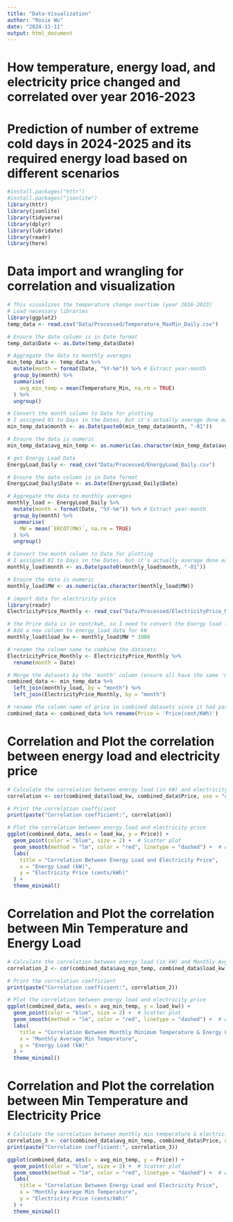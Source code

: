 ```yaml
---
title: "Data-Visualization"
author: "Rosie Wu"
date: "2024-11-11"
output: html_document
---
```

# How temperature, energy load, and electricity price changed and correlated over year 2016-2023
# Prediction of number of extreme cold days in 2024-2025 and its required energy load based on different scenarios

```r
#install.packages("httr")
#install.packages("jsonlite")
library(httr)
library(jsonlite)
library(tidyverse)
library(dplyr)
library(lubridate)
library(readr)
library(here)
```
# Data import and wrangling for correlation and visualization

```r
# This visualizes the temperature change overtime (year 2016-2023)
# Load necessary libraries
library(ggplot2)
temp_data <- read.csv("Data/Processed/Temperature_MaxMin_Daily.csv")

# Ensure the date column is in Date format
temp_data$Date <- as.Date(temp_data$Date)

# Aggregate the data to monthly averages
min_temp_data <- temp_data %>%
  mutate(month = format(Date, "%Y-%m")) %>% # Extract year-month
  group_by(month) %>%
  summarise(
    avg_min_temp = mean(Temperature_Min, na.rm = TRUE)
  ) %>%
  ungroup()

# Convert the month column to Date for plotting
# I assigned 01 to Days in the Dates, but it's actually average done earlier
min_temp_data$month <- as.Date(paste0(min_temp_data$month, "-01"))

# Ensure the data is numeric
min_temp_data$avg_min_temp <- as.numeric(as.character(min_temp_data$avg_min_temp))

```


```r
# get Energy Load Data
EnergyLoad_Daily <- read_csv("Data/Processed/EnergyLoad_Daily.csv")

# Ensure the date column is in Date format
EnergyLoad_Daily$Date <- as.Date(EnergyLoad_Daily$Date)

# Aggregate the data to monthly averages
monthly_load <- EnergyLoad_Daily %>%
  mutate(month = format(Date, "%Y-%m")) %>% # Extract year-month
  group_by(month) %>%
  summarise(
    MW = mean(`ERCOT(MW)`, na.rm = TRUE)
  ) %>%
  ungroup()

# Convert the month column to Date for plotting
# I assigned 01 to Days in the Dates, but it's actually average done earlier
monthly_load$month <- as.Date(paste0(monthly_load$month, "-01"))

# Ensure the data is numeric
monthly_load$MW <- as.numeric(as.character(monthly_load$MW))

```

```r
# import data for electricity price 
library(readr)
ElectricityPrice_Monthly <- read_csv("Data/Processed/ElectricityPrice_Monthly.csv")

# the Price data is in cent/kwh, so I need to convert the Energy load (MW) previously to KW
# Add a new column to energy_load_data for kW
monthly_load$load_kw <- monthly_load$MW * 1000

```

```r
# rename the column name to combine the datasets
ElectricityPrice_Monthly <- ElectricityPrice_Monthly %>%
  rename(month = Date)

# Merge the datasets by the 'month' column (ensure all have the same 'month' column)
combined_data <- min_temp_data %>%
  left_join(monthly_load, by = "month") %>%
  left_join(ElectricityPrice_Monthly, by = "month")

# rename the column name of price in combined datasets since it had paranthesis and difficult to work with
combined_data <- combined_data %>% rename(Price = 'Price(cent/KWh)')

```

# Correlation and Plot the correlation between energy load and electricity price

```r
# Calculate the correlation between energy load (in kW) and electricity price (in cents/kWh)
correlation <- cor(combined_data$load_kw, combined_data$Price, use = "complete.obs")

# Print the correlation coefficient
print(paste("Correlation coefficient:", correlation))

# Plot the correlation between energy load and electricity price
ggplot(combined_data, aes(x = load_kw, y = Price)) +
  geom_point(color = "blue", size = 2) +  # Scatter plot
  geom_smooth(method = "lm", color = "red", linetype = "dashed") +  # Add regression line
  labs(
    title = "Correlation Between Energy Load and Electricity Price",
    x = "Energy Load (kW)",
    y = "Electricity Price (cents/kWh)"
  ) +
  theme_minimal()

```

# Correlation and Plot the correlation between Min Temperature and Energy Load

```r
# Calculate the correlation between energy load (in kW) and Monthly Avg temperature
correlation_2 <- cor(combined_data$avg_min_temp, combined_data$load_kw, use = "complete.obs")

# Print the correlation coefficient
print(paste("Correlation coefficient:", correlation_2))

# Plot the correlation between energy load and electricity price
ggplot(combined_data, aes(x = avg_min_temp, y = load_kw)) +
  geom_point(color = "blue", size = 2) +  # Scatter plot
  geom_smooth(method = "lm", color = "red", linetype = "dashed") +  # Add regression line
  labs(
    title = "Correlation Between Monthly Minimum Temperature & Energy Load",
    x = "Monthly Average Min Temperature",
    y = "Energy Load (kW)"
  ) +
  theme_minimal()

```

# Correlation and Plot the correlation between Min Temperature and Electricity Price

```r
# Calculate the correlation between monthly min temperature & electricity price 
correlation_3 <- cor(combined_data$avg_min_temp, combined_data$Price, use = "complete.obs")
print(paste("Correlation coefficient:", correlation_3))

ggplot(combined_data, aes(x = avg_min_temp, y = Price)) +
  geom_point(color = "blue", size = 2) +  # Scatter plot
  geom_smooth(method = "lm", color = "red", linetype = "dashed") +  # Add regression line
  labs(
    title = "Correlation Between Energy Load and Electricity Price",
    x = "Monthly Average Min Temperature",
    y = "Electricity Price (cents/kWh)"
  ) +
  theme_minimal()

```

